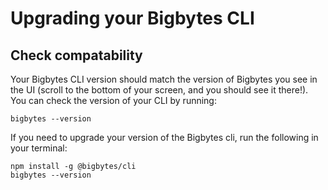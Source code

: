 # Upgrading your Bigbytes CLI

## Check compatability

Your Bigbytes CLI version should match the version of Bigbytes you see in the UI (scroll to the bottom of your screen, and you should see it there!). You can check the version of
your CLI by running:

```shell
bigbytes --version
```

If you need to upgrade your version of the Bigbytes cli, run the following in your terminal:

```shell
npm install -g @bigbytes/cli
bigbytes --version
```
